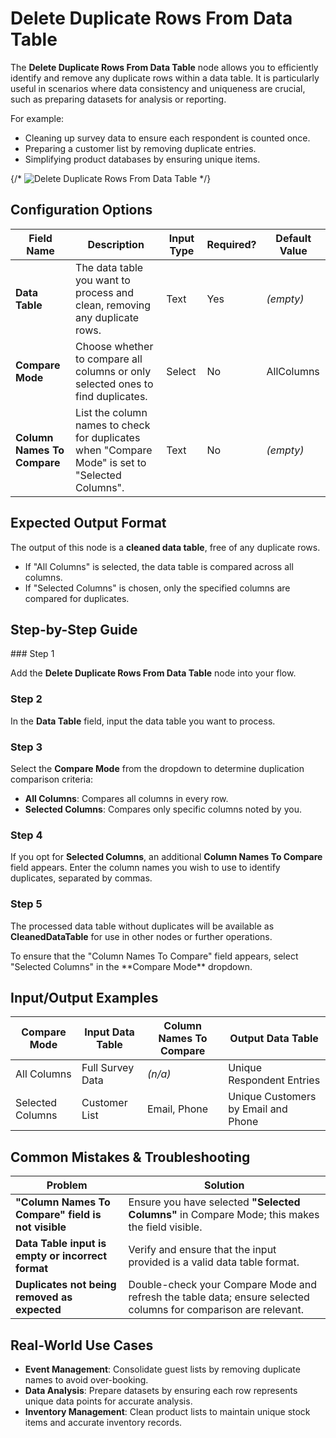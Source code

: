 
# Delete Duplicate Rows From Data Table

The **Delete Duplicate Rows From Data Table** node allows you to efficiently identify and remove any duplicate rows within a data table. It is particularly useful in scenarios where data consistency and uniqueness are crucial, such as preparing datasets for analysis or reporting.

For example:

- Cleaning up survey data to ensure each respondent is counted once.
- Preparing a customer list by removing duplicate entries.
- Simplifying product databases by ensuring unique items.

{/* ![Delete Duplicate Rows From Data Table](./delete-duplicate-rows-from-data-table.png) */}

## Configuration Options

| Field Name                  | Description                                                                                     | Input Type | Required? | Default Value |
| --------------------------- | ----------------------------------------------------------------------------------------------- | ---------- | --------- | ------------- |
| **Data Table**              | The data table you want to process and clean, removing any duplicate rows.                      | Text       | Yes       | _(empty)_     |
| **Compare Mode**            | Choose whether to compare all columns or only selected ones to find duplicates.                 | Select     | No        | AllColumns    |
| **Column Names To Compare** | List the column names to check for duplicates when "Compare Mode" is set to "Selected Columns". | Text       | No        | _(empty)_     |

## Expected Output Format

The output of this node is a **cleaned data table**, free of any duplicate rows.

- If "All Columns" is selected, the data table is compared across all columns.
- If "Selected Columns" is chosen, only the specified columns are compared for duplicates.

## Step-by-Step Guide

<Steps>
### Step 1

Add the **Delete Duplicate Rows From Data Table** node into your flow.

### Step 2

In the **Data Table** field, input the data table you want to process.

### Step 3

Select the **Compare Mode** from the dropdown to determine duplication comparison criteria:

- **All Columns**: Compares all columns in every row.
- **Selected Columns**: Compares only specific columns noted by you.

### Step 4

If you opt for **Selected Columns**, an additional **Column Names To Compare** field appears. Enter the column names you wish to use to identify duplicates, separated by commas.

### Step 5

The processed data table without duplicates will be available as **CleanedDataTable** for use in other nodes or further operations.

</Steps>

<Callout type="info" title="Tip">
  To ensure that the "Column Names To Compare" field appears, select "Selected
  Columns" in the **Compare Mode** dropdown.
</Callout>

## Input/Output Examples

| Compare Mode     | Input Data Table | Column Names To Compare | Output Data Table                   |
| ---------------- | ---------------- | ----------------------- | ----------------------------------- |
| All Columns      | Full Survey Data | _(n/a)_                 | Unique Respondent Entries           |
| Selected Columns | Customer List    | Email, Phone            | Unique Customers by Email and Phone |

## Common Mistakes & Troubleshooting

| Problem                                            | Solution                                                                                                        |
| -------------------------------------------------- | --------------------------------------------------------------------------------------------------------------- |
| **"Column Names To Compare" field is not visible** | Ensure you have selected **"Selected Columns"** in Compare Mode; this makes the field visible.                  |
| **Data Table input is empty or incorrect format**  | Verify and ensure that the input provided is a valid data table format.                                         |
| **Duplicates not being removed as expected**       | Double-check your Compare Mode and refresh the table data; ensure selected columns for comparison are relevant. |

## Real-World Use Cases

- **Event Management**: Consolidate guest lists by removing duplicate names to avoid over-booking.
- **Data Analysis**: Prepare datasets by ensuring each row represents unique data points for accurate analysis.
- **Inventory Management**: Clean product lists to maintain unique stock items and accurate inventory records.
